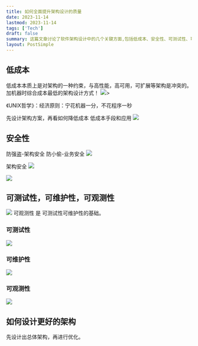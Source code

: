```yaml
---
title: 如何全面提升架构设计的质量
date: 2023-11-14
lastmod: 2023-11-14
tags: ['Tech']
draft: false
summary: 这篇文章讨论了软件架构设计中的几个关键方面,包括低成本、安全性、可测试性、可维护性和可观测性。文章强调了在设计架构时需要权衡各种因素,如成本与性能之间的平衡,以及安全性的不同层面。同时,文章指出可观测性是可测试性和可维护性的基础,对于设计良好的架构至关重要。
layout: PostSimple
---
```


## 低成本

低成本本质上是对架构的一种约束，与高性能，高可用，可扩展等架构是冲突的。
加机器时综合成本最低的架构设计方式！
![](https://tz-1256822507.cos.ap-hongkong.myqcloud.com/2023/12/03/16999794300261.jpg)>

《UNIX哲学》：经济原则：宁花机器一分，不花程序一秒

先设计架构方案，再看如何降低成本
低成本手段和应用
![](https://tz-1256822507.cos.ap-hongkong.myqcloud.com/2023/12/03/16999797493842.jpg)

## 安全性

防强盗-架构安全
防小偷-业务安全
![](https://tz-1256822507.cos.ap-hongkong.myqcloud.com/2023/12/03/16999802139940.jpg)

架构安全
![](https://tz-1256822507.cos.ap-hongkong.myqcloud.com/2023/12/03/16999802457056.jpg)

![](https://tz-1256822507.cos.ap-hongkong.myqcloud.com/2023/12/03/16999802693334.jpg)

## 可测试性，可维护性，可观测性

![](https://tz-1256822507.cos.ap-hongkong.myqcloud.com/2023/12/03/16999803024724.jpg)
可观测性 是 可测试性可维护性的基础。

### 可测试性

![](https://tz-1256822507.cos.ap-hongkong.myqcloud.com/2023/12/03/16999803965788.jpg)

### 可维护性

![](https://tz-1256822507.cos.ap-hongkong.myqcloud.com/2023/12/03/16999804689389.jpg)

### 可观测性

![](https://tz-1256822507.cos.ap-hongkong.myqcloud.com/2023/12/03/16999806820924.jpg)

## 如何设计更好的架构

先设计出总体架构，再进行优化。
